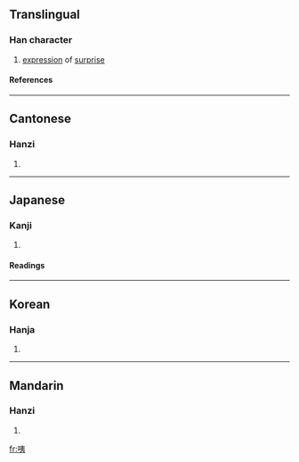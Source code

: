 ==Translingual==
===Han character===
{{Han char|rn=30|rad=口|as=06|sn=9|four=6503<sub>2</sub>|canj=口大弓 (RKN)}}
# [[expression]] of [[surprise]]
====References====
{{Han ref|kx=0186.080|dkj=03535|dj=0405.300|hdz=10614.010|uh=54A6|ud=21670|bh=AB78|bd=43896}}
----
==Cantonese==
===Hanzi===
{{yue-hanzi|jyut=|y=[[yi4]]}}
# {{defn|Cantonese}}
----
==Japanese==
===Kanji===
{{ja-kanji|grade=|rs=口06}}
# {{defn|Japanese}} 
====Readings====
{{ja-readings|on=[[い]] (i), [[き]] (ki), [[たい]] (tai), [[だい]] (dai)|kun=[[といき]] (toiki)}}
----
==Korean==
===Hanja===
{{ko-hanja|hangeul=[[이]], [[재]]|rv=i, jae|mr=i, chae}}
# {{defn|Korean}}
----
==Mandarin==
===Hanzi===
{{cmn-hanzi|pin=[[lie]] ([[lie5]]), [[yí]] ([[yi2]])|wg=[[lieh]]<sup>5</sup>, i<sup>2</sup>}}
# {{defn|Mandarin}}

[[fr:咦]]